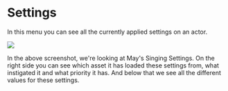 # Settings

In this menu you can see all the currently applied settings on an actor. 

![](img/devmenuSettings.png)

In the above screenshot, we're looking at May's Singing Settings. On the right side you can see which asset it has loaded these settings from, what instigated it and what priority it has. And below that we see all the different values for these settings.